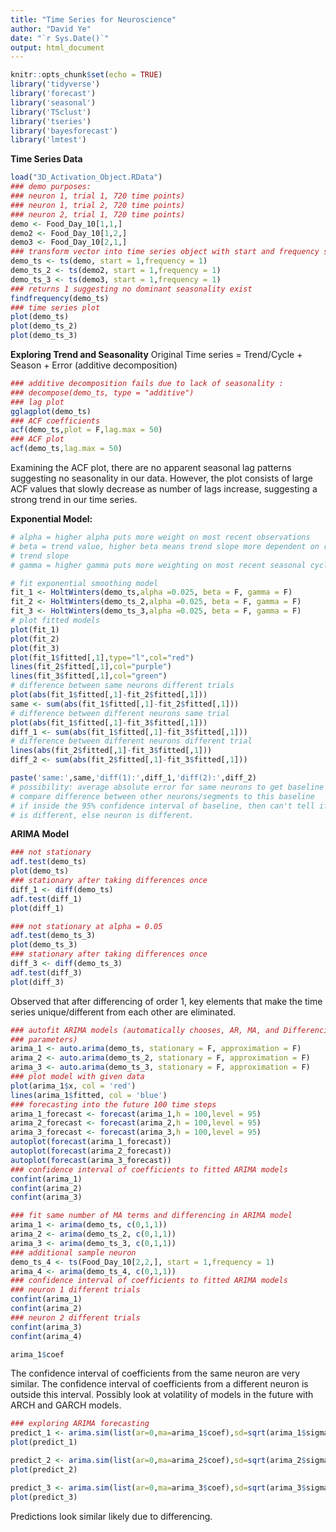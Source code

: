 ```yaml
---
title: "Time Series for Neuroscience"
author: "David Ye"
date: "`r Sys.Date()`"
output: html_document
---
```


```r
knitr::opts_chunk$set(echo = TRUE)
library('tidyverse')
library('forecast')
library('seasonal')
library('TSclust')
library('tseries')
library('bayesforecast')
library('lmtest')
```

**Time Series Data**
```r
load("3D_Activation_Object.RData")
### demo purposes:
### neuron 1, trial 1, 720 time points)
### neuron 1, trial 2, 720 time points)
### neuron 2, trial 1, 720 time points)
demo <- Food_Day_10[1,1,]
demo2 <- Food_Day_10[1,2,]
demo3 <- Food_Day_10[2,1,]
### transform vector into time series object with start and frequency set to 1
demo_ts <- ts(demo, start = 1,frequency = 1)
demo_ts_2 <- ts(demo2, start = 1,frequency = 1)
demo_ts_3 <- ts(demo3, start = 1,frequency = 1)
### returns 1 suggesting no dominant seasonality exist
findfrequency(demo_ts)
### time series plot
plot(demo_ts)
plot(demo_ts_2)
plot(demo_ts_3)
```

**Exploring Trend and Seasonality**
Original Time series = Trend/Cycle + Season + Error (additive decomposition)
```r
### additive decomposition fails due to lack of seasonality : 
### decompose(demo_ts, type = "additive")
### lag plot
gglagplot(demo_ts)
### ACF coefficients
acf(demo_ts,plot = F,lag.max = 50)
### ACF plot
acf(demo_ts,lag.max = 50)
```

Examining the ACF plot, there are no apparent seasonal lag patterns suggesting no seasonality in our data. However, the plot consists of large ACF values that slowly decrease as number of lags increase, suggesting a strong trend in our time series.

**Exponential Model:**

```r
# alpha = higher alpha puts more weight on most recent observations
# beta = trend value, higher beta means trend slope more dependent on recent
# trend slope
# gamma = higher gamma puts more weighting on most recent seasonal cycles

# fit exponential smoothing model
fit_1 <- HoltWinters(demo_ts,alpha =0.025, beta = F, gamma = F)
fit_2 <- HoltWinters(demo_ts_2,alpha =0.025, beta = F, gamma = F)
fit_3 <- HoltWinters(demo_ts_3,alpha =0.025, beta = F, gamma = F)
# plot fitted models
plot(fit_1)
plot(fit_2)
plot(fit_3)
plot(fit_1$fitted[,1],type="l",col="red")
lines(fit_2$fitted[,1],col="purple")
lines(fit_3$fitted[,1],col="green")
# difference between same neurons different trials
plot(abs(fit_1$fitted[,1]-fit_2$fitted[,1]))
same <- sum(abs(fit_1$fitted[,1]-fit_2$fitted[,1]))
# difference between different neurons same trial
plot(abs(fit_1$fitted[,1]-fit_3$fitted[,1]))
diff_1 <- sum(abs(fit_1$fitted[,1]-fit_3$fitted[,1]))
# difference between different neurons different trial
lines(abs(fit_2$fitted[,1]-fit_3$fitted[,1]))
diff_2 <- sum(abs(fit_2$fitted[,1]-fit_3$fitted[,1]))

paste('same:',same,'diff(1):',diff_1,'diff(2):',diff_2)
# possibility: average absolute error for same neurons to get baseline
# compare difference between other neurons/segments to this baseline
# if inside the 95% confidence interval of baseline, then can't tell if neuron
# is different, else neuron is different.
```

**ARIMA Model**
```r
### not stationary
adf.test(demo_ts)
plot(demo_ts)
### stationary after taking differences once
diff_1 <- diff(demo_ts)
adf.test(diff_1)
plot(diff_1)

### not stationary at alpha = 0.05
adf.test(demo_ts_3)
plot(demo_ts_3)
### stationary after taking differences once
diff_3 <- diff(demo_ts_3)
adf.test(diff_3)
plot(diff_3)
```

Observed that after differencing of order 1, key elements that make the time series unique/different from each other are eliminated.

```r
### autofit ARIMA models (automatically chooses, AR, MA, and Differencing
### parameters)
arima_1 <- auto.arima(demo_ts, stationary = F, approximation = F)
arima_2 <- auto.arima(demo_ts_2, stationary = F, approximation = F)
arima_3 <- auto.arima(demo_ts_3, stationary = F, approximation = F)
### plot model with given data
plot(arima_1$x, col = 'red')
lines(arima_1$fitted, col = 'blue')
### forecasting into the future 100 time steps
arima_1_forecast <- forecast(arima_1,h = 100,level = 95)
arima_2_forecast <- forecast(arima_2,h = 100,level = 95)
arima_3_forecast <- forecast(arima_3,h = 100,level = 95)
autoplot(forecast(arima_1_forecast))
autoplot(forecast(arima_2_forecast))
autoplot(forecast(arima_3_forecast))
### confidence interval of coefficients to fitted ARIMA models
confint(arima_1)
confint(arima_2)
confint(arima_3)
```


```r
### fit same number of MA terms and differencing in ARIMA model
arima_1 <- arima(demo_ts, c(0,1,1))
arima_2 <- arima(demo_ts_2, c(0,1,1))
arima_3 <- arima(demo_ts_3, c(0,1,1))
### additional sample neuron
demo_ts_4 <- ts(Food_Day_10[2,2,], start = 1,frequency = 1)
arima_4 <- arima(demo_ts_4, c(0,1,1))
### confidence interval of coefficients to fitted ARIMA models
### neuron 1 different trials
confint(arima_1)
confint(arima_2)
### neuron 2 different trials
confint(arima_3)
confint(arima_4)

arima_1$coef
```

The confidence interval of coefficients from the same neuron are very similar. The confidence interval of coefficients from a different neuron is outside this interval. Possibly look at volatility of models in the future with ARCH and GARCH models.

```r
### exploring ARIMA forecasting
predict_1 <- arima.sim(list(ar=0,ma=arima_1$coef),sd=sqrt(arima_1$sigma2),200)
plot(predict_1)

predict_2 <- arima.sim(list(ar=0,ma=arima_2$coef),sd=sqrt(arima_2$sigma2),200)
plot(predict_2)

predict_3 <- arima.sim(list(ar=0,ma=arima_3$coef),sd=sqrt(arima_3$sigma2),200)
plot(predict_3)
```

Predictions look similar likely due to differencing.